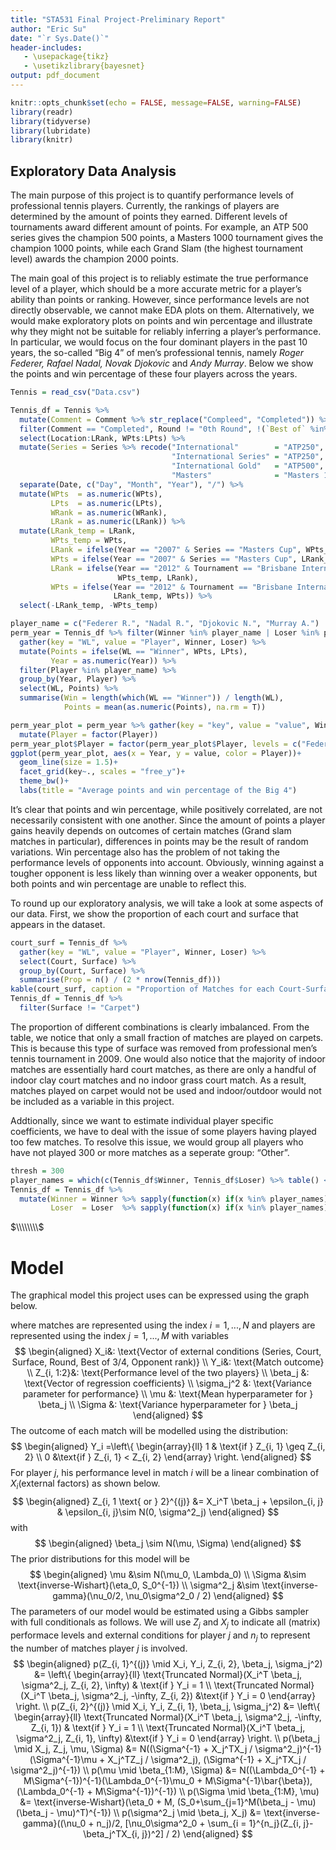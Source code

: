 ```yaml
---
title: "STA531 Final Project-Preliminary Report"
author: "Eric Su"
date: "`r Sys.Date()`"
header-includes:
   - \usepackage{tikz}
   - \usetikzlibrary{bayesnet}
output: pdf_document
---
```


```r
knitr::opts_chunk$set(echo = FALSE, message=FALSE, warning=FALSE)
library(readr)
library(tidyverse)
library(lubridate)
library(knitr)
```

## Exploratory Data Analysis
The main purpose of this project is to quantify performance levels of professional tennis players. Currently, the rankings of players are determined by the amount of points they earned. Different levels of tournaments award different amount of points. For example, an ATP 500 series gives the champion 500 points, a Masters 1000 tournament gives the champion 1000 points, while each Grand Slam (the highest tournament level) awards the champion 2000 points.

The main goal of this project is to reliably estimate the true performance level of a player, which should be a more accurate metric for a player's ability than points or ranking. However, since performance levels are not directly observable, we cannot make EDA plots on them. Alternatively, we would make exploratory plots on points and win percentage and illustrate why they might not be suitable for reliably inferring a player's performance. In particular, we would focus on the four dominant players in the past 10 years, the so-called "Big 4" of men's professional tennis, namely *Roger Federer, Rafael Nadal, Novak Djokovic* and *Andy Murray*. Below we show the points and win percentage of these four players across the years.
```r
Tennis = read_csv("Data.csv")

Tennis_df = Tennis %>%
  mutate(Comment = Comment %>% str_replace("Compleed", "Completed")) %>%
  filter(Comment == "Completed", Round != "0th Round", !(`Best of` %in% c(0, 1))) %>%
  select(Location:LRank, WPts:LPts) %>%
  mutate(Series = Series %>% recode("International"        = "ATP250",
                                    "International Series" = "ATP250",
                                    "International Gold"   = "ATP500",
                                    "Masters"              = "Masters 1000")) %>%
  separate(Date, c("Day", "Month", "Year"), "/") %>%
  mutate(WPts  = as.numeric(WPts),
         LPts  = as.numeric(LPts),
         WRank = as.numeric(WRank),
         LRank = as.numeric(LRank)) %>%
  mutate(LRank_temp = LRank,
         WPts_temp = WPts,
         LRank = ifelse(Year == "2007" & Series == "Masters Cup", WPts_temp, LRank),
         WPts = ifelse(Year == "2007" & Series == "Masters Cup", LRank_temp, WPts),
         LRank = ifelse(Year == "2012" & Tournament == "Brisbane International" & Round == "The Final",
                        WPts_temp, LRank),
         WPts = ifelse(Year == "2012" & Tournament == "Brisbane International" & Round == "The Final",
                       LRank_temp, WPts)) %>%
  select(-LRank_temp, -WPts_temp)
```

```r
player_name = c("Federer R.", "Nadal R.", "Djokovic N.", "Murray A.")
perm_year = Tennis_df %>% filter(Winner %in% player_name | Loser %in% player_name) %>% 
  gather(key = "WL", value = "Player", Winner, Loser) %>%
  mutate(Points = ifelse(WL == "Winner", WPts, LPts), 
         Year = as.numeric(Year)) %>%
  filter(Player %in% player_name) %>%
  group_by(Year, Player) %>%
  select(WL, Points) %>%
  summarise(Win = length(which(WL == "Winner")) / length(WL), 
            Points = mean(as.numeric(Points), na.rm = T))

perm_year_plot = perm_year %>% gather(key = "key", value = "value", Win, Points) %>%
  mutate(Player = factor(Player))
perm_year_plot$Player = factor(perm_year_plot$Player, levels = c("Federer R.", "Nadal R.", "Djokovic N.","Murray A."))
ggplot(perm_year_plot, aes(x = Year, y = value, color = Player))+
  geom_line(size = 1.5)+
  facet_grid(key~., scales = "free_y")+
  theme_bw()+
  labs(title = "Average points and win percentage of the Big 4")
```
It's clear that points and win percentage, while positively correlated, are not necessarily consistent with one another. Since the amount of points a player gains heavily depends on outcomes of certain matches (Grand slam matches in particular), differences in points may be the result of random variations. Win percentage also has the problem of not taking the performance levels of opponents into account. Obviously, winning against a tougher opponent is less likely than winning over a weaker opponents, but both points and win percentage are unable to reflect this.

To round up our exploratory analysis, we will take a look at some aspects of our data. First, we show the proportion of each court and surface that appears in the dataset.
```r
court_surf = Tennis_df %>% 
  gather(key = "WL", value = "Player", Winner, Loser) %>%
  select(Court, Surface) %>%
  group_by(Court, Surface) %>%
  summarise(Prop = n() / (2 * nrow(Tennis_df)))
kable(court_surf, caption = "Proportion of Matches for each Court-Surface combinations", digits = 3)
Tennis_df = Tennis_df %>%
  filter(Surface != "Carpet")
```

The proportion of different combinations is clearly imbalanced. From the table, we notice that only a small fraction of matches are played on carpets. This is because this type of surface was removed from professional men's tennis tournament in 2009. One would also notice that the majority of indoor matches are essentially hard court matches, as there are only a handful of indoor clay court matches and no indoor grass court match. As a result, matches played on carpet would not be used and indoor/outdoor would not be included as a variable in this project.

Addtionally, since we want to estimate individual player specific coefficients, we have to deal with the issue of some players having played too few matches. To resolve this issue, we would group all players who have not played 300 or more matches as a seperate group: "Other".
```r
thresh = 300
player_names = which(c(Tennis_df$Winner, Tennis_df$Loser) %>% table() < thresh) %>% names()
Tennis_df = Tennis_df %>%
  mutate(Winner = Winner %>% sapply(function(x) if(x %in% player_names){return("Other")} else{return(x)}),
         Loser  = Loser  %>% sapply(function(x) if(x %in% player_names){return("Other")} else{return(x)}))
```

$\\\\\\\\$

# Model
The graphical model this project uses can be expressed using the graph below.

\begin{figure}[h]
  \centering
  \tikz{ %
  	\node[latent] (Z) {$Z_{i}$} ; %
  	\node[latent, above=of Z, xshift=-1cm] (beta) {$\beta_j$} ; %
  	\node[latent, above=of Z, xshift=1cm] (sigma) {$\sigma^2_j$} ; %
  	\node[latent, above=of beta, xshift=-1cm] (mu) {$\mu$} ; %
  	\node[latent, above=of beta, xshift=1cm] (S) {$\Sigma$} ; %
    \node[obs, left=of Z] (x) {$X_i$} ; %
    \node[obs, below=of Z] (Y) {$Y_i$} ; %
    
    \plate[inner sep=0.25cm, yshift=0.2cm] {plate1} {(beta) (sigma)} {$M$}; %
    \plate[inner sep=0.25cm, xshift=-0.12cm, yshift=0.12cm] {plate2} {(x) (Z) (Y)} {$N$}; %
    
    \edge {mu, S} {beta} ; %
    \edge {beta, sigma} {Z} ; %
    \edge {x} {Z} ; %
    \edge {Z} {Y} ; %
  }
\end{figure}
where matches are represented using the index $i = 1,...,N$ and players are represented using the index $j = 1, ..., M$ with variables
$$
\begin{aligned}
X_i&: \text{Vector of external conditions (Series, Court, Surface, Round, Best of 3/4, Opponent rank)} \\
Y_i&: \text{Match outcome} \\
Z_{i, 1:2}&: \text{Performance level of the two players} \\
\beta_j &: \text{Vector of regression coefficients} \\
\sigma_j^2 &: \text{Variance parameter for performance} \\
\mu &: \text{Mean hyperparameter for } \beta_j \\
\Sigma &: \text{Variance hyperparameter for } \beta_j
\end{aligned}
$$
The outcome of each match will be modelled using the distribution:
$$
\begin{aligned}
Y_i =\left\{
    \begin{array}{ll}
        1 & \text{if } Z_{i, 1} \geq Z_{i, 2} \\
        0 &\text{if } Z_{i, 1} < Z_{i, 2}
    \end{array}
\right.
\end{aligned}
$$
For player $j$, his performance level in match $i$ will be a linear combination of $X_i$(external factors) as shown below.
$$
\begin{aligned}
Z_{i, 1 \text{ or } 2}^{(j)} &= X_i^T \beta_j + \epsilon_{i, j} & \epsilon_{i, j}\sim N(0, \sigma^2_j)
\end{aligned}
$$
with
$$
\begin{aligned}
\beta_j \sim N(\mu, \Sigma)
\end{aligned}
$$
The prior distributions for this model will be
$$
\begin{aligned}
\mu &\sim N(\mu_0, \Lambda_0) \\
\Sigma &\sim \text{inverse-Wishart}(\eta_0, S_0^{-1}) \\
\sigma^2_j &\sim \text{inverse-gamma}(\nu_0/2, \nu_0\sigma^2_0 / 2)
\end{aligned}
$$
The parameters of our model would be estimated using a Gibbs sampler with full conditionals as follows. We will use $Z_j$ and $X_j$ to indicate all (matrix) performace levels and external conditions for player $j$ and $n_j$ to represent the number of matches player $j$ is involved.
$$
\begin{aligned}
p(Z_{i, 1}^{(j)} \mid X_i, Y_i, Z_{i, 2}, \beta_j, \sigma_j^2) &= \left\{
    \begin{array}{ll}
        \text{Truncated Normal}(X_i^T \beta_j, \sigma^2_j, Z_{i, 2}, \infty) & \text{if } Y_i = 1 \\
        \text{Truncated Normal}(X_i^T \beta_j, \sigma^2_j, -\infty, Z_{i, 2}) &\text{if } Y_i = 0
    \end{array}
\right. \\
p(Z_{i, 2}^{(j)} \mid X_i, Y_i, Z_{i, 1}, \beta_j, \sigma_j^2) &= \left\{
    \begin{array}{ll}
        \text{Truncated Normal}(X_i^T \beta_j, \sigma^2_j, -\infty, Z_{i, 1}) & \text{if } Y_i = 1 \\
        \text{Truncated Normal}(X_i^T \beta_j, \sigma^2_j, Z_{i, 1}, \infty) &\text{if } Y_i = 0
    \end{array}
\right. \\
p(\beta_j \mid X_j, Z_j, \mu, \Sigma) &= N((\Sigma^{-1} + X_j^TX_j / \sigma^2_j)^{-1} (\Sigma^{-1}\mu + X_j^TZ_j / \sigma^2_j), (\Sigma^{-1} + X_j^TX_j / \sigma^2_j)^{-1}) \\
p(\mu \mid \beta_{1:M}, \Sigma) &= N((\Lambda_0^{-1} + M\Sigma^{-1})^{-1}(\Lambda_0^{-1}\mu_0 + M\Sigma^{-1}\bar{\beta}), (\Lambda_0^{-1} + M\Sigma^{-1})^{-1}) \\
p(\Sigma \mid \beta_{1:M}, \mu) &= \text{inverse-Wishart}(\eta_0 + M, (S_0+\sum_{j=1}^M(\beta_j - \mu)(\beta_j - \mu)^T)^{-1}) \\
p(\sigma^2_j \mid \beta_j, X_j) &= \text{inverse-gamma}((\nu_0 + n_j)/2, [\nu_0\sigma^2_0 + \sum_{i = 1}^{n_j}(Z_{i, j}-\beta_j^TX_{i, j})^2] / 2)
\end{aligned}
$$